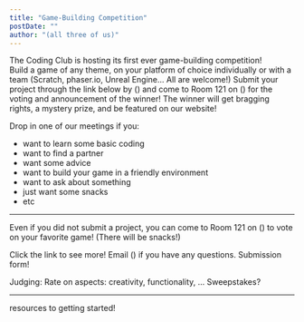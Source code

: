 ```yaml
---
title: "Game-Building Competition"
postDate: ""
author: "(all three of us)"
---
```


The Coding Club is hosting its first ever game-building competition!  
Build a game of any theme, on your platform of choice individually or with a team (Scratch, phaser.io, Unreal Engine... All are welcome!)
Submit your project through the link below by () and come to Room 121 on () for the voting and announcement of the winner!
The winner will get bragging rights, a mystery prize, and be featured on our website!

Drop in one of our meetings if you: 
- want to learn some basic coding
- want to find a partner
- want some advice
- want to build your game in a friendly environment
- want to ask about something
- just want some snacks
- etc
_________________________________________________________________________________
Even if you did not submit a project, you can come to Room 121 on () to vote on your favorite game! (There will be snacks!)


Click the link to see more! Email () if you have any questions.
Submission form!

Judging: 
Rate on aspects: creativity, functionality, ...
Sweepstakes?

__________________________________________________________________________________
resources to getting started!